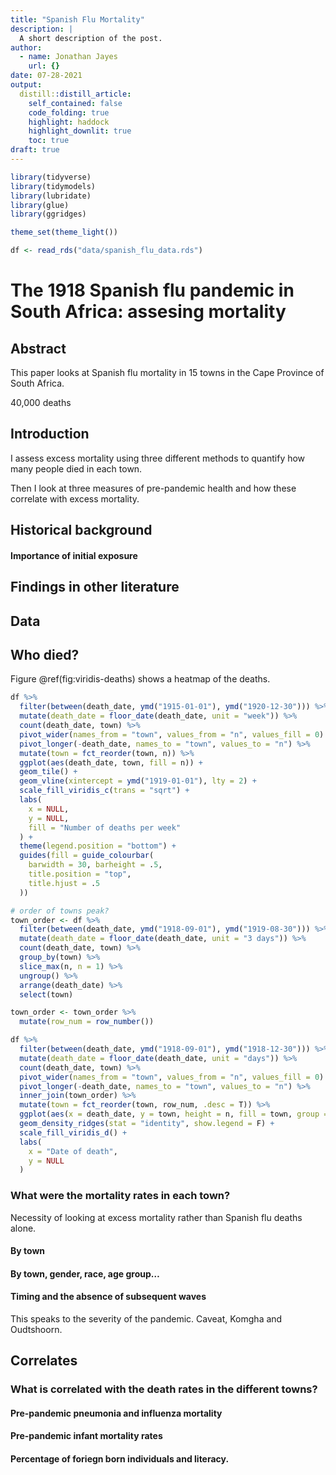 ```yaml
---
title: "Spanish Flu Mortality"
description: |
  A short description of the post.
author:
  - name: Jonathan Jayes
    url: {}
date: 07-28-2021
output:
  distill::distill_article:
    self_contained: false
    code_folding: true
    highlight: haddock
    highlight_downlit: true
    toc: true
draft: true
---
```


```r

library(tidyverse)
library(tidymodels)
library(lubridate)
library(glue)
library(ggridges)

theme_set(theme_light())

df <- read_rds("data/spanish_flu_data.rds")
```


# The 1918 Spanish flu pandemic in South Africa: assesing mortality

## Abstract

This paper looks at Spanish flu mortality in 15 towns in the Cape Province of South Africa.

40,000 deaths

## Introduction

I assess excess mortality using three different methods to quantify how many people died in each town.

Then I look at three measures of pre-pandemic health and how these correlate with excess mortality.

## Historical background

#### Importance of initial exposure

## Findings in other literature

## Data

## Who died?

Figure \@ref(fig:viridis-deaths) shows a heatmap of the deaths.

```r
df %>%
  filter(between(death_date, ymd("1915-01-01"), ymd("1920-12-30"))) %>%
  mutate(death_date = floor_date(death_date, unit = "week")) %>%
  count(death_date, town) %>%
  pivot_wider(names_from = "town", values_from = "n", values_fill = 0) %>%
  pivot_longer(-death_date, names_to = "town", values_to = "n") %>%
  mutate(town = fct_reorder(town, n)) %>%
  ggplot(aes(death_date, town, fill = n)) +
  geom_tile() +
  geom_vline(xintercept = ymd("1919-01-01"), lty = 2) +
  scale_fill_viridis_c(trans = "sqrt") +
  labs(
    x = NULL,
    y = NULL,
    fill = "Number of deaths per week"
  ) +
  theme(legend.position = "bottom") +
  guides(fill = guide_colourbar(
    barwidth = 30, barheight = .5,
    title.position = "top",
    title.hjust = .5
  ))
```

```r
# order of towns peak?
town_order <- df %>%
  filter(between(death_date, ymd("1918-09-01"), ymd("1919-08-30"))) %>%
  mutate(death_date = floor_date(death_date, unit = "3 days")) %>%
  count(death_date, town) %>%
  group_by(town) %>%
  slice_max(n, n = 1) %>%
  ungroup() %>%
  arrange(death_date) %>%
  select(town)

town_order <- town_order %>%
  mutate(row_num = row_number())

df %>%
  filter(between(death_date, ymd("1918-09-01"), ymd("1918-12-30"))) %>%
  mutate(death_date = floor_date(death_date, unit = "days")) %>%
  count(death_date, town) %>%
  pivot_wider(names_from = "town", values_from = "n", values_fill = 0) %>%
  pivot_longer(-death_date, names_to = "town", values_to = "n") %>%
  inner_join(town_order) %>%
  mutate(town = fct_reorder(town, row_num, .desc = T)) %>%
  ggplot(aes(x = death_date, y = town, height = n, fill = town, group = town)) +
  geom_density_ridges(stat = "identity", show.legend = F) +
  scale_fill_viridis_d() +
  labs(
    x = "Date of death",
    y = NULL
  )

```


### What were the mortality rates in each town?

Necessity of looking at excess mortality rather than Spanish flu deaths alone.

#### By town

#### By town, gender, race, age group...

#### Timing and the absence of subsequent waves

This speaks to the severity of the pandemic. Caveat, Komgha and Oudtshoorn. 

## Correlates

### What is correlated with the death rates in the different towns?

#### Pre-pandemic pneumonia and influenza mortality

#### Pre-pandemic infant mortality rates

#### Percentage of foriegn born individuals and literacy.
